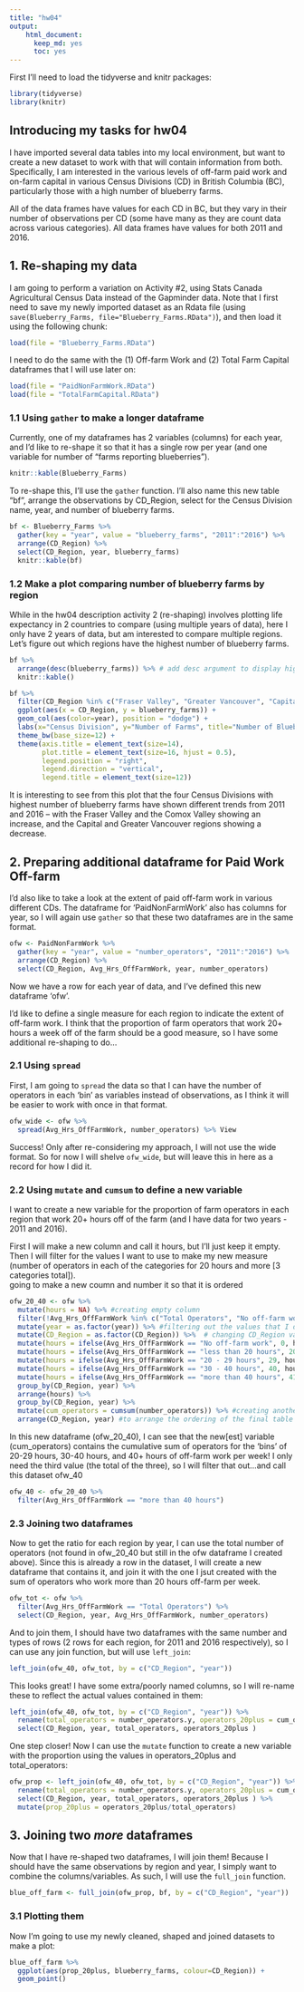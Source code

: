 ```yaml
---
title: "hw04"
output: 
    html_document:
      keep_md: yes
      toc: yes
---
```


First I'll need to load the tidyverse and knitr packages:

```r
library(tidyverse)
library(knitr)
```


## Introducing my tasks for hw04

I have imported several data tables into my local environment, but want to create a new dataset to work with that will contain information from both. Specifically, I am interested in the various levels of off-farm paid work and on-farm capital in various Census Divisions (CD) in British Columbia (BC), particularly those with a high number of blueberry farms.

All of the data frames have values for each CD in BC, but they vary in their number of observations per CD (some have many as they are count data across various categories). All data frames have values for both 2011 and 2016. 

## 1. Re-shaping my data

I am going to perform a variation on Activity #2, using Stats Canada Agricultural Census Data instead of the Gapminder data. Note that I first need to save my newly imported dataset as an Rdata file (using ```save(Blueberry_Farms, file="Blueberry_Farms.RData")```), and then load it using the following chunk:

```r
load(file = "Blueberry_Farms.RData")
```


I need to do the same with the (1) Off-farm Work and (2) Total Farm Capital dataframes that I will use later on:

```r
load(file = "PaidNonFarmWork.RData")
load(file = "TotalFarmCapital.RData")
```



### 1.1 Using ```gather``` to make a longer dataframe

Currently, one of my dataframes has 2 variables (columns) for each year, and I'd like to re-shape it so that it has a single row per year (and one variable for number of "farms reporting blueberries").


```r
knitr::kable(Blueberry_Farms)
```

To re-shape this, I'll use the ```gather``` function. I'll also name this new table "bf", arrange the observations by CD_Region, select for the Census Division name, year, and number of blueberry farms.   

```r
bf <- Blueberry_Farms %>%
  gather(key = "year", value = "blueberry_farms", "2011":"2016") %>%
  arrange(CD_Region) %>%
  select(CD_Region, year, blueberry_farms) 
  knitr::kable(bf)
```

### 1.2 Make a plot comparing number of blueberry farms by region

While in the hw04 description activity 2 (re-shaping) involves plotting life expectancy in 2 countries to compare (using multiple years of data), here I only have 2 years of data, but am interested to compare multiple regions. Let's figure out which regions have the highest number of blueberry farms.

```r
bf %>% 
  arrange(desc(blueberry_farms)) %>% # add desc argument to display highest values first
  knitr::kable()
```


```r
bf %>%
  filter(CD_Region %in% c("Fraser Valley", "Greater Vancouver", "Capital", "Comox Valley")) %>%
  ggplot(aes(x = CD_Region, y = blueberry_farms)) +
  geom_col(aes(color=year), position = "dodge") +
  labs(x="Census Division", y="Number of Farms", title="Number of Blueberry Farms in Four Census Divisions in B.C.") +
  theme_bw(base_size=12) +
  theme(axis.title = element_text(size=14),
        plot.title = element_text(size=16, hjust = 0.5),
        legend.position = "right",
        legend.direction = "vertical",
        legend.title = element_text(size=12))
```

It is interesting to see from this plot that the four Census Divisions with highest number of blueberry farms have shown different trends from 2011 and 2016 -- with the Fraser Valley and the Comox Valley showing an increase, and the Capital and Greater Vancouver regions showing a decrease. 

## 2. Preparing additional dataframe for Paid Work Off-farm

I'd also like to take a look at the extent of paid off-farm work in various different CDs. The dataframe for 'PaidNonFarmWork' also has columns for year, so I will again use ```gather``` so that these two dataframes are in the same format.

```r
ofw <- PaidNonFarmWork %>%
  gather(key = "year", value = "number_operators", "2011":"2016") %>%
  arrange(CD_Region) %>%
  select(CD_Region, Avg_Hrs_OffFarmWork, year, number_operators) 
```

Now we have a row for each year of data, and I've defined this new dataframe 'ofw'. 

I'd like to define a single measure for each region to indicate the extent of off-farm work. I think that the proportion of farm operators that work 20+ hours a week off of the farm should be a good measure, so I have some additional re-shaping to do...

### 2.1 Using ```spread```

First, I am going to ```spread``` the data so that I can have the number of operators in each 'bin' as variables instead of observations, as I think it will be easier to work with once in that format. 

```r
ofw_wide <- ofw %>%
  spread(Avg_Hrs_OffFarmWork, number_operators) %>% View 
```

Success! Only after re-considering my approach, I will not use the wide format. So for now I will shelve `ofw_wide`, but will leave this in here as a record for how I did it.


### 2.2 Using ```mutate``` and ```cumsum``` to define a new variable

I want to create a new variable for the proportion of farm operators in each region that work 20+ hours off of the farm (and I have data for two years - 2011 and 2016).

First I will make a new column and call it hours, but I'll just keep it empty. Then I will filter for the values I want to use to make my new measure (number of operators in each of the categories for 20 hours and more [3 categories total]).  
going to make a new coumn and number it so that it is ordered

```r
ofw_20_40 <- ofw %>% 
  mutate(hours = NA) %>% #creating empty column
  filter(!Avg_Hrs_OffFarmWork %in% c("Total Operators", "No off-farm work", "less than 20 hours")) %>% 
  mutate(year = as.factor(year)) %>% #filtering out the values that I don't want (I only want the bins for 20 hours +)
  mutate(CD_Region = as.factor(CD_Region)) %>%  # changing CD_Region variable to a factor to make sure group_by works on it
  mutate(hours = ifelse(Avg_Hrs_OffFarmWork == "No off-farm work", 0, hours)) %>% # assigning new values for the bins
  mutate(hours = ifelse(Avg_Hrs_OffFarmWork == "less than 20 hours", 20, hours)) %>% 
  mutate(hours = ifelse(Avg_Hrs_OffFarmWork == "20 - 29 hours", 29, hours)) %>% 
  mutate(hours = ifelse(Avg_Hrs_OffFarmWork == "30 - 40 hours", 40, hours)) %>% 
  mutate(hours = ifelse(Avg_Hrs_OffFarmWork == "more than 40 hours", 41, hours)) %>% 
  group_by(CD_Region, year) %>%
  arrange(hours) %>%
  group_by(CD_Region, year) %>%
  mutate(cum_operators = cumsum(number_operators)) %>% #creating another new variable to contain the cumulative sum of the number operators in each region by year (for the 3 categories filtered above)
  arrange(CD_Region, year) #to arrange the ordering of the final table
```

In this new dataframe (ofw_20_40), I can see that the new[est] variable (cum_operators) contains the cumulative sum of operators for the 'bins' of 20-29 hours, 30-40 hours, and 40+ hours of off-farm work per week! I only need the third value (the total of the three), so I will filter that out...and call this dataset ofw_40

```r
ofw_40 <- ofw_20_40 %>% 
  filter(Avg_Hrs_OffFarmWork == "more than 40 hours")
```


### 2.3 Joining two dataframes

Now to get the ratio for each region by year, I can use the total number of operators (not found in ofw_20_40 but still in the ofw dataframe I created above). Since this is already a row in the dataset, I will create a new dataframe that contains it, and join it with the one I jsut created with the sum of operators who work more than 20 hours off-farm per week. 

```r
ofw_tot <- ofw %>% 
  filter(Avg_Hrs_OffFarmWork == "Total Operators") %>% 
  select(CD_Region, year, Avg_Hrs_OffFarmWork, number_operators)
```

And to join them, I should have two dataframes with the same number and types of rows (2 rows for each region, for 2011 and 2016 respectively), so I can use any join function, but will use ```left_join```:

```r
left_join(ofw_40, ofw_tot, by = c("CD_Region", "year"))
```

This looks great! I have some extra/poorly named columns, so I will re-name these to reflect the actual values contained in them:

```r
left_join(ofw_40, ofw_tot, by = c("CD_Region", "year")) %>% 
  rename(total_operators = number_operators.y, operators_20plus = cum_operators) %>% 
  select(CD_Region, year, total_operators, operators_20plus )
```

One step closer! Now I can use the ```mutate``` function to create a new variable with the proportion using the values in operators_20plus and total_operators:

```r
ofw_prop <- left_join(ofw_40, ofw_tot, by = c("CD_Region", "year")) %>% 
  rename(total_operators = number_operators.y, operators_20plus = cum_operators) %>% 
  select(CD_Region, year, total_operators, operators_20plus ) %>% 
  mutate(prop_20plus = operators_20plus/total_operators)
```



## 3. Joining two *more* dataframes

Now that I have re-shaped two dataframes, I will join them! Because I should have the same observations by region and year, I simply want to combine the columns/variables. As such, I will use the ```full_join``` function.

```r
blue_off_farm <- full_join(ofw_prop, bf, by = c("CD_Region", "year")) 
```
### 3.1 Plotting them

Now I'm going to use my newly cleaned, shaped and joined datasets to make a plot:

```r
blue_off_farm %>% 
  ggplot(aes(prop_20plus, blueberry_farms, colour=CD_Region)) +
  geom_point()
```





